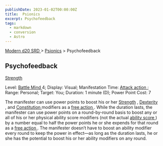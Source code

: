 ```yaml
---
publishDate: 2023-01-02T00:00:00Z
title:  Psionics
excerpt: Psychofeedback
tags:
  - markdown
  - conversion
  - Astro
---
```


[ Modern d20 SRD ](/#modernD20) > [ Psionics](modern-d20-srd-psionics-index) > Psychofeedback

##  Psychofeedback

[ Strength ](modern-d20-srd-basics-ability-scores)

Level: [ Battle Mind ](modern-d20-srd-classes-advanced-battle-mind) 4;
Display: Visual; Manifestation Time: [ Attack action ](modern-d20-srd-combat-attack-actions) ; Range: Personal; Target: You; Duration: 1 minute (D); Power
Point Cost: 7

The manifester can use power points to boost his or her [ Strength](modern-d20-srd-basics-ability-scores) , [ Dexterity ](modern-d20-srd-basics-ability-scores) , and [ Constitution ](modern-d20-srd-basics-ability-scores)
modifiers as a [ free action ](modern-d20-srd-combat-action-types) . While the
duration lasts, the manifester can use power points on a round-by-round basis
to boost any or all of his or her physical ability score modifiers (not the
actual [ ability score ](modern-d20-srd-basics-ability-scores) ) by a number
equal to half the power points he or she expends for that round as a [ free action ](modern-d20-srd-combat-action-types) . The manifester doesn’t have to
boost an ability modifier every round to keep the power in effect—as long as
the duration lasts, he or she has the potential to boost his or her ability
modifiers on any round.


